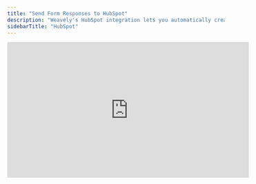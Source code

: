 ```yaml
---
title: "Send Form Responses to HubSpot"
description: "Weavely's HubSpot integration lets you automatically create contacts in HubSpot upon form submissions."
sidebarTitle: "HubSpot"
---
```


<iframe width="560" height="315" src="https://www.youtube.com/embed/SjFrxnSkuQ8?si=XbJHAXyRL2qEVjUQ" title="YouTube video player" frameborder="0" allow="accelerometer; autoplay; clipboard-write; encrypted-media; gyroscope; picture-in-picture" allowfullscreen />

## Step 1: Open the Integrations Tab

With the editor open, navigate to the _Integrations_ tab and select the _HubSpot_ integration as shown below.

![Screenshot2025 05 13at10 21 19 Pn](/images/Screenshot2025-05-13at10.21.19.png)

## Step 2: Link Your HubSpot Account

Is this the first time you set up a HubSpot integration? Then Weavely will first guide you through the steps to connect your HubSpot account to Weavely. Just press _"Connect to HubSpot"_ to get started.

![Screenshot2025 05 13at10 22 45 Pn](/images/Screenshot2025-05-13at10.22.45.png)

## Step 3: Map Form Fields to Contact Properties

Once you've connected your HubSpot account you'll be able to set up the integration for your form. You can specify which fields of your form should be used to create the new contact in HubSpot as shown in the gif below. At the time of writing you can only create new contacts after a form submission. Looking to do something else? Reach out to [florian@weavely.ai](mailto:florian@weavely.ai) to tell us your use case and we'll add it to the roadmap\!

![Hubspot Integration Gi](/images/hubspot-integration.gif)

## **Changing Your HubSpot Account or Resetting Your Connection**

If you ever need to reset your connection with HubSpot, for instance to switch to a different account or reauthorize access, you can do so from your Weavely dashboard. Go to **Settings → Connected Accounts** and click the red **“Disconnect”** button next to HubSpot. You can then reconnect with the correct account.

![Screenshot2025 08 08at10 37 28 Pn](/images/Screenshot2025-08-08at10.37.28.png)